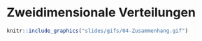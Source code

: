 # Zweidimensionale Verteilungen
 
```r
knitr::include_graphics("slides/gifs/04-Zusammenhang.gif")
```
